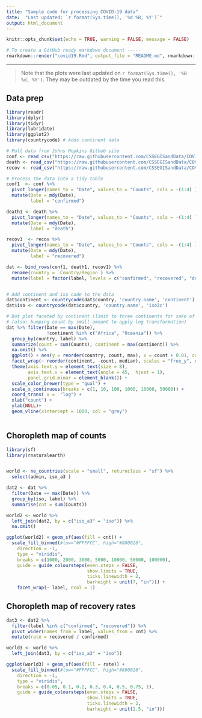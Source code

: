 ---
title: "Sample code for processing COVID-19 data"
date:  "Last updated: `r format(Sys.time(), '%d %B, %Y')`"
output: html_document
---

```{r setup, include=FALSE}
knitr::opts_chunk$set(echo = TRUE, warning = FALSE, message = FALSE)
```

```{r eval = FALSE, echo = FALSE}
# To create a GitHub ready markdown document -----
rmarkdown::render("covid19.Rmd", output_file = "README.md", rmarkdown::md_document(variant = "markdown_github"))
```

-----

> Note that the plots were last updated on `r format(Sys.time(), '%B %d, %Y')`. They may be outdated by the time you read this.


## Data prep

```{r}

library(readr)
library(dplyr)
library(tidyr)
library(lubridate)
library(ggplot2)
library(countrycode) # Adds continent data

# Pull data from Johns Hopkins Github site
conf <- read_csv("https://raw.githubusercontent.com/CSSEGISandData/COVID-19/master/csse_covid_19_data/csse_covid_19_time_series/time_series_19-covid-Confirmed.csv")
death <- read_csv("https://raw.githubusercontent.com/CSSEGISandData/COVID-19/master/csse_covid_19_data/csse_covid_19_time_series/time_series_19-covid-Deaths.csv")
recov <- read_csv("https://raw.githubusercontent.com/CSSEGISandData/COVID-19/master/csse_covid_19_data/csse_covid_19_time_series/time_series_19-covid-Recovered.csv")

# Process the data into a tidy table
conf1  <- conf %>% 
  pivot_longer(names_to = "Date", values_to = "Counts", cols = -(1:4) ) %>% 
  mutate(Date = mdy(Date),
         label = "confirmed")

death1 <- death %>% 
  pivot_longer(names_to = "Date", values_to = "Counts", cols = -(1:4) ) %>% 
  mutate(Date = mdy(Date),
         label = "death")

recov1  <- recov %>% 
  pivot_longer(names_to = "Date", values_to = "Counts", cols = -(1:4) ) %>% 
  mutate(Date = mdy(Date),
         label = "recovered")

dat <- bind_rows(conf1, death1, recov1) %>% 
  rename(country = `Country/Region`) %>% 
  mutate(label = factor(label, levels = c("confirmed", "recovered", "death")))


# Add continent and iso code to the data
dat$continent <- countrycode(dat$country, 'country.name', 'continent')
dat$iso <- countrycode(dat$country, 'country.name', 'iso3c')
```



```{r fig.height = 6, fig.width = 11}
# Dot plot faceted by continent (limit to three continents for sake of fig size)
# (also: bumping count by small amount to apply log transformation)
dat %>% filter(Date == max(Date),
               !continent %in% c("Africa", "Oceania")) %>% 
  group_by(country, label) %>% 
  summarize(count = sum(Counts), continent = max(continent)) %>% 
  na.omit() %>% 
  ggplot() + aes(y = reorder(country, count, max), x = count + 0.01, col = label) + geom_point()+ 
  facet_wrap(~ reorder(continent, -count, median), scales = "free_y", ncol = 3) +
  theme(axis.text.y = element_text(size = 8),
        axis.text.x = element_text(angle = 45,  hjust = 1),
        panel.grid.minor = element_blank()) +
  scale_color_brewer(type = "qual") +
  scale_x_continuous(breaks = c(1, 10, 100, 1000, 10000, 50000)) +
  coord_trans( x =  "log") +
  xlab("count") +
  ylab(NULL)+
  geom_vline(xintercept = 1000, col = "grey")
  
```


## Choropleth map of counts

```{r fig.width = 8, fig.height = 9}
library(sf)
library(rnaturalearth)


world <- ne_countries(scale = "small", returnclass = "sf") %>% 
  select(admin, iso_a3 )

dat2 <- dat %>% 
  filter(Date == max(Date)) %>% 
  group_by(iso, label) %>% 
  summarise(cnt = sum(Counts)) 

world2 <- world %>% 
  left_join(dat2, by = c("iso_a3" = "iso")) %>% 
  na.omit()

ggplot(world2) + geom_sf(aes(fill = cnt)) +
  scale_fill_binned(#low="#FFFFCC", high="#800026", 
    direction = -1,
    type = "viridis",
    breaks = c(1000, 2000, 3000, 5000, 10000, 50000, 100000),
    guide = guide_coloursteps(even.steps = FALSE, 
                              show.limits = TRUE,
                              ticks.linewidth = 2,
                              barheight = unit(7, "in"))) +
    facet_wrap(~ label, ncol = 1)
```

## Choropleth map of recovery rates

```{r fig.width = 8, fig.height = 5}
dat3 <- dat2 %>% 
  filter(label %in% c("confirmed", "recovered")) %>% 
  pivot_wider(names_from = label, values_from = cnt) %>% 
  mutate(rate = recovered / confirmed)

world3 <- world %>% 
  left_join(dat3, by = c("iso_a3" = "iso")) 

ggplot(world3) + geom_sf(aes(fill = rate)) +
  scale_fill_binned(#low="#FFFFCC", high="#800026", 
    direction = -1,
    type = "viridis",
    breaks = c(0.05, 0.1, 0.2, 0.3, 0.4, 0.5, 0.75, 1),
    guide = guide_coloursteps(even.steps = FALSE, 
                              show.limits = TRUE,
                              ticks.linewidth = 2,
                              barheight = unit(2.5, "in"))) 
```

